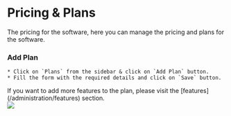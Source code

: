 
# Pricing & Plans

The pricing for the software, here you can manage the pricing and plans for the software.

### Add Plan
    * Click on `Plans` from the sidebar & click on `Add Plan` button.
    * Fill the form with the required details and click on `Save` button.

<Callout emoji="💁‍♀️">
    If you want to add more features to the plan, please visit the [features](/administration/features) section.
</Callout>

<br/>
<Image src={"/images/plans/1.png"} width={5000} height={500} className={"bg-img"}/>